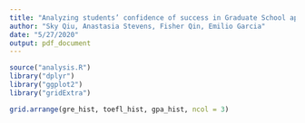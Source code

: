 ```yaml
---
title: "Analyzing students’ confidence of success in Graduate School applications"
author: "Sky Qiu, Anastasia Stevens, Fisher Qin, Emilio Garcia"
date: "5/27/2020"
output: pdf_document
---
```


```r
source("analysis.R")
library("dplyr")
library("ggplot2")
library("gridExtra")
```

```r
grid.arrange(gre_hist, toefl_hist, gpa_hist, ncol = 3)
```

